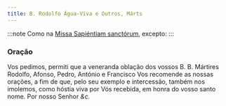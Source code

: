 ```yaml
---
title: B. Rodolfo Água-Viva e Outros, Márts
---
```


:::note
Como na [Missa Sapiéntiam sanctórum](/missal/comum/7muitosmartires2), excepto:
:::

### Oração

Vos pedimos, permiti que a veneranda oblação dos vossos B. B. Mártires
Rodolfo, Afonso, Pedro, António e Francisco Vos recomende as nossas
orações, a fim de que, pelo seu exemplo e intercessão, também nos
imolemos, como hóstia viva por Vós recebida, em honra do vosso santo nome.
Por nosso Senhor <em>&c.</em>
